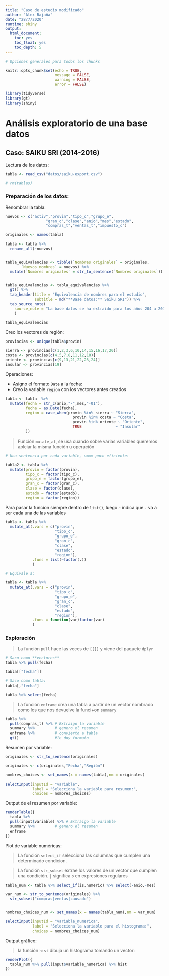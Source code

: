 ```yaml
---
title: "Caso de estudio modificado"
author: "Alex Bajaña"
date: "28/7/2020"
runtime: shiny
output: 
  html_document:
    toc: yes
    toc_float: yes
    toc_depth: 5
---
```


```r

# Opciones generales para todos los chunks 

knitr::opts_chunk$set(echo = TRUE, 
                      message = FALSE,
                      warning = FALSE,
                      error = FALSE)

library(tidyverse)
library(gt)
library(shiny)
```

# Análisis exploratorio de una base datos

## **Caso:** SAIKU SRI (2014-2016) 

Lectura de los datos:

```r

tabla <- read_csv("datos/saiku-export.csv")

# rm(tablas)
```

### Preparación de los datos:

Renombrar la tabla:

```r
nuevos <- c("activ","provin","tipo_c","grupo_e",
                  "gran_c","clase","anio","mes","estado",
                  "compras_t","ventas_t","impuesto_c")

originales <- names(tabla)

tabla <- tabla %>% 
  rename_all(~nuevos)


tabla_equivalencias <- tibble(`Nombres originales` = originales,
       `Nuevos nombres` = nuevos) %>% 
  mutate(`Nombres originales` = str_to_sentence(`Nombres originales`))


tabla_equivalencias <- tabla_equivalencias %>% 
  gt() %>% 
  tab_header(title = "Equivalencia de nombres para el estudio",
             subtitle = md("**Base datos:** Saiku SRI")) %>% 
  tab_source_note(
    source_note = "La base datos se ha extraido para los años 204 a 2016"
    )

tabla_equivalencias

```

Creo los vectores de región:

```r
provincias <- unique(tabla$provin)

sierra <- provincias[c(1,2,3,6,10,14,15,16,17,20)]
costa <- provincias[c(4,5,7,8,11,12,18)]
oriente <- provincias[c(9,13,21,22,23,24)]
insular <- provincias[19]
```

Operaciones:

* Asigno el formato `Date` a la fecha:
* Creo la variable `region` con los vectores antes creados

```r
tabla <- tabla  %>% 
  mutate(fecha = str_c(anio,"-",mes,"-01"), 
         fecha = as.Date(fecha),
         region = case_when(provin %in% sierra ~ "Sierra",
                              provin %in% costa ~ "Costa",
                              provin %in% oriente ~ "Oriente",
                              TRUE               ~ "Insular"  
         ))
```

> Función `mutate_at`, se usa cuando sobre varias variables queremos aplciar la misma función u operación

```r
# Una sentencia por cada variable, ummm poco eficiente:

tabla2 <- tabla %>% 
  mutate(provin = factor(provin),
         tipo_c = factor(tipo_c),
         grupo_e = factor(grupo_e),
         gran_c = factor(gran_c),
         clase = factor(clase),
         estado = factor(estado), 
         region = factor(region))
```

Para pasar la funcion siempre dentro de `list()`, luego `~` indica que `.` va a ser cada una de las variables

```r
tabla <- tabla %>%
  mutate_at(.vars = c("provin",
                      "tipo_c",
                      "grupo_e",
                      "gran_c",
                      "clase",
                      "estado",
                      "region"),
            .funs = list(~factor(.)) 
            )

# Equivale a:

tabla <- tabla %>%
  mutate_at(.vars = c("provin",
                      "tipo_c",
                      "grupo_e",
                      "gran_c",
                      "clase",
                      "estado",
                      "region"),
            .funs = function(var)factor(var)
            )
```

### Exploración

> La función `pull` hace las veces de `[[]]` y viene del paquete `dplyr`

```r
# Saco como **vectores**
tabla %>% pull(fecha)

tabla[["fecha"]]

# Saco como tabla:
tabla[,"fecha"]

tabla %>% select(fecha)
```

> La función `enframe` crea una tabla a partir de un vector nombrado como los que nos devuelve la funci+on `summary`

```r
tabla %>% 
  pull(compras_t) %>% # Extraigo la variable
  summary %>%         # genero el resumen
  enframe %>%         # convierto a tabla
  gt()                #le doy formato

```

Resumen por variable:

```r

originales <- str_to_sentence(originales)

originales <- c(originales,"Fecha","Región")

nombres_choices <- set_names(x = names(tabla),nm = originales)

selectInput(inputId = "variable",
            label = "Selecciona la variable para resumen:",
            choices = nombres_choices)
```

Output de el resumen por variable:

```r
renderTable({
  tabla %>% 
  pull(input$variable) %>% # Extraigo la variable
  summary %>%         # genero el resumen
  enframe 
})
```

Plot de variable numéricas:

> La función `select_if` selecciona las columnas que cumplen una determinado condicion.

> La función `str_subset` extrae los valores de un vector que cumplen una condición. `|` signifíca `o` en expresiones regulares

```r
tabla_num <- tabla %>% select_if(is.numeric) %>% select(-anio,-mes)

var_num <- str_to_sentence(originales) %>% 
  str_subset("compras|ventas|causado")


nombres_choices_num <- set_names(x = names(tabla_num),nm = var_num)

selectInput(inputId = "variable_numerica",
            label = "Selecciona la variable para el histograma:",
            choices = nombres_choices_num)


```
Output gráfico:

> la función `hist` dibuja un histograma tomando un vector:

```r

renderPlot({
  tabla_num %>% pull(input$variable_numerica) %>% hist
})

```

